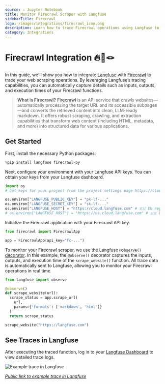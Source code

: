 ```yaml
---
source: ⚠️ Jupyter Notebook
title: Monitor Firecrawl Scraper with Langfuse
sidebarTitle: Firecrawl
logo: /images/integrations/firecrawl_icon.png
description: Learn how to trace Firecrawl operations using Langfuse to capture detailed observability data for your web scraping tasks.
category: Integrations
---
```


# Firecrawl Integration 🔥🤝🪢

In this guide, we'll show you how to integrate [Langfuse](https://langfuse.com) with [Firecrawl](https://www.firecrawl.dev/) to trace your web scraping operations. By leveraging Langfuse’s tracing capabilities, you can automatically capture details such as inputs, outputs, and execution times of your Firecrawl functions.

> **What is Firecrawl?** [Firecrawl](https://www.firecrawl.dev/) is an API service that crawls websites—automatically processing the target URL and its accessible subpages—and converts the retrieved content into clean, LLM-ready markdown. It offers robust scraping, crawling, and extraction capabilities that transform web content (including HTML, metadata, and more) into structured data for various applications.

## Get Started

First, install the necessary Python packages:


```python
%pip install langfuse firecrawl-py
```

Next, configure your environment with your Langfuse API keys. You can obtain your keys from your Langfuse dashboard.


```python
import os
# Get keys for your project from the project settings page https://cloud.langfuse.com

os.environ["LANGFUSE_PUBLIC_KEY"] = "pk-lf-..."
os.environ["LANGFUSE_SECRET_KEY"] = "sk-lf-..." 
os.environ["LANGFUSE_HOST"] = "https://cloud.langfuse.com" # 🇪🇺 EU region
# os.environ["LANGFUSE_HOST"] = "https://us.cloud.langfuse.com" # 🇺🇸 US region
```

Initialize the Firecrawl application with your Firecrawl API key.


```python
from firecrawl import FirecrawlApp

app = FirecrawlApp(api_key="fc-...")
```

To monitor your Firecrawl scraper, we use the L[angfuse `@observe()` decorator](https://langfuse.com/docs/sdk/python/decorators). In this example, the `@observe()` decorator captures the inputs, outputs, and execution time of the `scrape_website()` function. All trace data is automatically sent to Langfuse, allowing you to monitor your Firecrawl operations in real time.


```python
from langfuse import observe

@observe()
def scrape_website(url):
  scrape_status = app.scrape_url(
    url,
    params={'formats': ['markdown', 'html']}
  )
  return scrape_status

scrape_website("https://langfuse.com")
```

## See Traces in Langfuse

After executing the traced function, log in to your [Langfuse Dashboard](https://cloud.langfuse.com) to view detailed trace logs. 

![Example trace in Langfuse](https://langfuse.com/images/cookbook/integration-firecrawl/firecrawl-example-trace.png)

_[Public link to example trace in Langfuse](https://cloud.langfuse.com/project/cloramnkj0002jz088vzn1ja4/traces/49206b8e-5366-4458-9357-bd38b740ec4e?timestamp=2025-02-18T16%3A42%3A51.446Z)_


<LearnMore />

